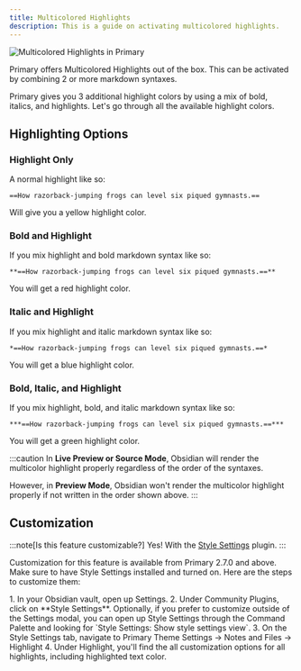 ```yaml
---
title: Multicolored Highlights
description: This is a guide on activating multicolored highlights.
---
```



![Multicolored Highlights in Primary](/src/media/demos/notes-files_multicolored-highlights.png)

Primary offers Multicolored Highlights out of the box. This can be activated by combining 2 or more markdown syntaxes.

Primary gives you 3 additional highlight colors by using a mix of bold, italics, and highlights. Let's go through all the available highlight colors.

## Highlighting Options

### Highlight Only

A normal highlight like so:
```
==How razorback-jumping frogs can level six piqued gymnasts.==
```

Will give you a yellow highlight color.

### Bold and Highlight

If you mix highlight and bold markdown syntax like so:
```
**==How razorback-jumping frogs can level six piqued gymnasts.==**

```
You will get a red highlight color.

### Italic and Highlight

If you mix highlight and italic markdown syntax like so:
```
*==How razorback-jumping frogs can level six piqued gymnasts.==*

```
You will get a blue highlight color.

### Bold, Italic, and Highlight

If you mix highlight, bold, and italic markdown syntax like so:
```
***==How razorback-jumping frogs can level six piqued gymnasts.==***

```
You will get a green highlight color.

:::caution
In **Live Preview or Source Mode**, Obsidian will render the multicolor highlight properly regardless of the order of the syntaxes.

However, in **Preview Mode**, Obsidian won't render the multicolor highlight properly if not written in the order shown above.
:::

## Customization

:::note[Is this feature customizable?]
Yes! With the [Style Settings](obsidian://show-plugin?id=obsidian-style-settings) plugin.
:::

Customization for this feature is available from Primary 2.7.0 and above. Make sure to have Style Settings installed and turned on. Here are the steps to customize them:

<Steps>
1. In your Obsidian vault, open up Settings.
2. Under Community Plugins, click on **Style Settings**. Optionally, if you prefer to customize outside of the Settings modal, you can open up Style Settings through the Command Palette and looking for `Style Settings: Show style settings view`.
3. On the Style Settings tab, navigate to Primary Theme Settings -> Notes and Files -> Highlight
4. Under Highlight, you'll find the all customization options for all highlights, including highlighted text color.
</Steps>